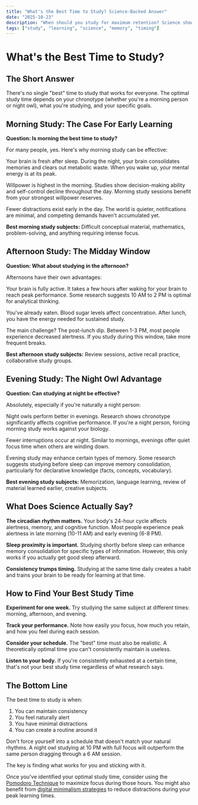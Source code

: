 ```yaml
---
title: "What's the Best Time to Study? Science-Backed Answer"
date: "2025-10-23"
description: "When should you study for maximum retention? Science shows the best time depends on your chronotype, the subject matter, and your goals."
tags: ["study", "learning", "science", "memory", "timing"]
---
```


# What's the Best Time to Study?

## The Short Answer

There's no single "best" time to study that works for everyone. The optimal study time depends on your chronotype (whether you're a morning person or night owl), what you're studying, and your specific goals.

## Morning Study: The Case For Early Learning

**Question: Is morning the best time to study?**

For many people, yes. Here's why morning study can be effective:

Your brain is fresh after sleep. During the night, your brain consolidates memories and clears out metabolic waste. When you wake up, your mental energy is at its peak.

Willpower is highest in the morning. Studies show decision-making ability and self-control decline throughout the day. Morning study sessions benefit from your strongest willpower reserves.

Fewer distractions exist early in the day. The world is quieter, notifications are minimal, and competing demands haven't accumulated yet.

**Best morning study subjects:** Difficult conceptual material, mathematics, problem-solving, and anything requiring intense focus.

## Afternoon Study: The Midday Window

**Question: What about studying in the afternoon?**

Afternoons have their own advantages:

Your brain is fully active. It takes a few hours after waking for your brain to reach peak performance. Some research suggests 10 AM to 2 PM is optimal for analytical thinking.

You've already eaten. Blood sugar levels affect concentration. After lunch, you have the energy needed for sustained study.

The main challenge? The post-lunch dip. Between 1-3 PM, most people experience decreased alertness. If you study during this window, take more frequent breaks.

**Best afternoon study subjects:** Review sessions, active recall practice, collaborative study groups.

## Evening Study: The Night Owl Advantage

**Question: Can studying at night be effective?**

Absolutely, especially if you're naturally a night person:

Night owls perform better in evenings. Research shows chronotype significantly affects cognitive performance. If you're a night person, forcing morning study works against your biology.

Fewer interruptions occur at night. Similar to mornings, evenings offer quiet focus time when others are winding down.

Evening study may enhance certain types of memory. Some research suggests studying before sleep can improve memory consolidation, particularly for declarative knowledge (facts, concepts, vocabulary).

**Best evening study subjects:** Memorization, language learning, review of material learned earlier, creative subjects.

## What Does Science Actually Say?

**The circadian rhythm matters.** Your body's 24-hour cycle affects alertness, memory, and cognitive function. Most people experience peak alertness in late morning (10-11 AM) and early evening (6-8 PM).

**Sleep proximity is important.** Studying shortly before sleep can enhance memory consolidation for specific types of information. However, this only works if you actually get good sleep afterward.

**Consistency trumps timing.** Studying at the same time daily creates a habit and trains your brain to be ready for learning at that time.

## How to Find Your Best Study Time

**Experiment for one week.** Try studying the same subject at different times: morning, afternoon, and evening.

**Track your performance.** Note how easily you focus, how much you retain, and how you feel during each session.

**Consider your schedule.** The "best" time must also be realistic. A theoretically optimal time you can't consistently maintain is useless.

**Listen to your body.** If you're consistently exhausted at a certain time, that's not your best study time regardless of what research says.

## The Bottom Line

The best time to study is when:
1. You can maintain consistency
2. You feel naturally alert
3. You have minimal distractions
4. You can create a routine around it

Don't force yourself into a schedule that doesn't match your natural rhythms. A night owl studying at 10 PM with full focus will outperform the same person dragging through a 6 AM session.

The key is finding what works for you and sticking with it.

Once you've identified your optimal study time, consider using the 
[Pomodoro Technique](/posts/pomodoro) to maximize focus during those hours. 
You might also benefit from [digital minimalism strategies](/posts/digital-minimalism) 
to reduce distractions during your peak learning times.